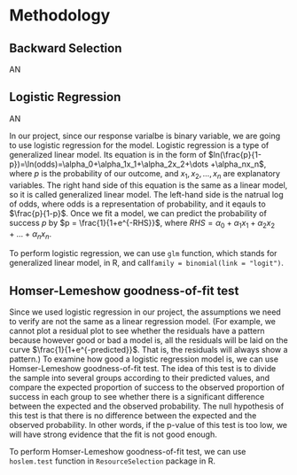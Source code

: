# Methodology {#method}

## Backward Selection
AN

## Logistic Regression
AN

In our project, since our response varialbe is binary variable, we are going to use logistic regression for the model. Logistic regression is a type of generalized linear model. Its equation is in the form of $ln(\frac{p}{1-p})=\ln(odds)=\alpha_0+\alpha_1x_1+\alpha_2x_2+\dots +\alpha_nx_n$, where $p$ is the probability of our outcome, and $x_1, x_2, \dots, x_n$ are explanatory variables. The right hand side of this equation is the same as a linear model, so it is called generalized linear model. The left-hand side is the natrual log of odds, where odds is a representation of probability, and it eqauls to $\frac{p}{1-p}$. Once we fit a model, we can predict the probability of success $p$ by $p = \frac{1}{1+e^{-RHS}}$, where $RHS=\alpha_0+\alpha_1x_1+\alpha_2x_2+\dots +\alpha_nx_n$.

To perform logistic regression, we can use `glm` function, which stands for generalized linear model, in R, and call`family = binomial(link = "logit")`.

## Homser-Lemeshow goodness-of-fit test

Since we used logistic regression in our project, the assumptions we need to verify are not the same as a linear regression model. (For example, we cannot plot a residual plot to see whether the residuals have a pattern because however good or bad a model is, all the residuals will be laid on the curve $\frac{1}{1+e^{-predicted}}$. That is, the residuals will always show a pattern.) To examine how good a logistic regression model is, we can use Homser-Lemeshow goodness-of-fit test. The idea of this test is to divide the sample into several groups according to their predicted values, and compare the expected proportion of success to the observed proportion of success in each group to see whether there is a significant difference between the expected and the observed probability. The null hypothesis of this test is that there is no difference between the expected and the observed probability. In other words, if the p-value of this test is too low, we will have strong evidence that the fit is not good enough.

To perform Homser-Lemeshow goodness-of-fit test, we can use `hoslem.test` function in `ResourceSelection` package in R.




